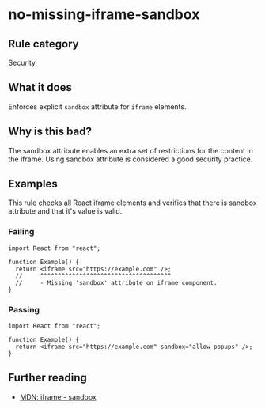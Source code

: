 # no-missing-iframe-sandbox

## Rule category

Security.

## What it does

Enforces explicit `sandbox` attribute for `iframe` elements.

## Why is this bad?

The sandbox attribute enables an extra set of restrictions for the content in the iframe. Using sandbox attribute is considered a good security practice.

## Examples

This rule checks all React iframe elements and verifies that there is sandbox attribute and that it's value is valid.

### Failing

```tsx
import React from "react";

function Example() {
  return <iframe src="https://example.com" />;
  //     ^^^^^^^^^^^^^^^^^^^^^^^^^^^^^^^^^^^^^
  //     - Missing 'sandbox' attribute on iframe component.
}
```

### Passing

```tsx
import React from "react";

function Example() {
  return <iframe src="https://example.com" sandbox="allow-popups" />;
}
```

## Further reading

- [MDN: iframe - sandbox](https://developer.mozilla.org/en-US/docs/Web/HTML/Element/iframe#attributes)
